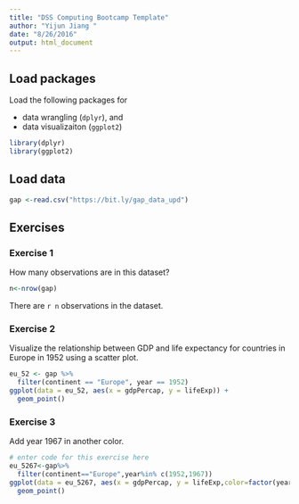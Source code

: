 ```yaml
---
title: "DSS Computing Bootcamp Template"
author: "Yijun Jiang "
date: "8/26/2016"
output: html_document
---
```


## Load packages

Load the following packages for 

- data wrangling (`dplyr`), and 
- data visualizaiton (`ggplot2`)

```r
library(dplyr)
library(ggplot2)
```

## Load data

```r
gap <-read.csv("https://bit.ly/gap_data_upd")
```

## Exercises

### Exercise 1

How many observations are in this dataset?

```r
n<-nrow(gap)
```

There are `r n` observations in the dataset.  


### Exercise 2

Visualize the relationship between GDP and life expectancy for 
countries in Europe in 1952 using a scatter plot.

```r
eu_52 <- gap %>%
  filter(continent == "Europe", year == 1952)
ggplot(data = eu_52, aes(x = gdpPercap, y = lifeExp)) +
  geom_point()  
```

### Exercise 3

Add year 1967 in another color.

```r
# enter code for this exercise here
eu_5267<-gap%>%
  filter(continent=="Europe",year%in% c(1952,1967))
ggplot(data = eu_5267, aes(x = gdpPercap, y = lifeExp,color=factor(year))) +
  geom_point()  
```


